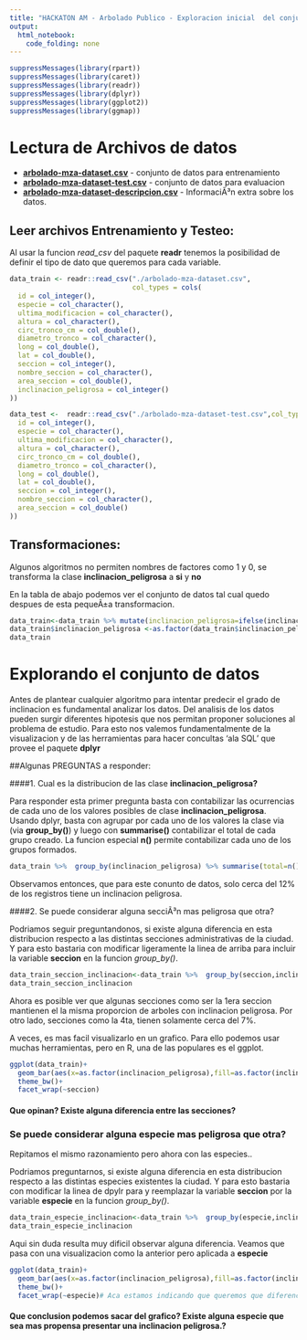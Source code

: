 ```yaml
---
title: "HACKATON AM - Arbolado Publico - Exploracion inicial  del conjunto de datos"
output: 
  html_notebook: 
    code_folding: none
---
```


```r
suppressMessages(library(rpart))
suppressMessages(library(caret))
suppressMessages(library(readr))
suppressMessages(library(dplyr))
suppressMessages(library(ggplot2))
suppressMessages(library(ggmap))
```

# Lectura de Archivos de datos

-   [**arbolado-mza-dataset.csv**](https://www.dropbox.com/s/5a0u4h55qnvklhl/arbolado-mza-dataset.csv?dl=1) - conjunto de datos para entrenamiento
-   [**arbolado-mza-dataset-test.csv**](https://www.dropbox.com/s/v6nmg1ny47kj9du/arbolado-mza-dataset-test.csv?dl=1) - conjunto de datos para evaluacion
-   [**arbolado-mza-dataset-descripcion.csv**](https://www.dropbox.com/s/qvf0frk1ejpu476/arbolado-mza-dataset-descripcion.csv?dl=1) - InformaciÃ³n extra sobre los datos.

## Leer archivos Entrenamiento y Testeo:

Al usar la funcion *read_csv* del paquete **readr** tenemos la posibilidad de definir el tipo de dato que queremos para cada variable.

```r
data_train <- readr::read_csv("./arbolado-mza-dataset.csv",
                              col_types = cols(
  id = col_integer(),
  especie = col_character(),
  ultima_modificacion = col_character(),
  altura = col_character(),
  circ_tronco_cm = col_double(),
  diametro_tronco = col_character(),
  long = col_double(),
  lat = col_double(),
  seccion = col_integer(),
  nombre_seccion = col_character(),
  area_seccion = col_double(),
  inclinacion_peligrosa = col_integer()
))

data_test <-  readr::read_csv("./arbolado-mza-dataset-test.csv",col_types = cols(
  id = col_integer(),
  especie = col_character(),
  ultima_modificacion = col_character(),
  altura = col_character(),
  circ_tronco_cm = col_double(),
  diametro_tronco = col_character(),
  long = col_double(),
  lat = col_double(),
  seccion = col_integer(),
  nombre_seccion = col_character(),
  area_seccion = col_double()
))

```

## Transformaciones:

Algunos algoritmos no permiten nombres de factores como 1 y 0, se transforma la clase **inclinacion_peligrosa** a **si** y **no**

En la tabla de abajo podemos ver el conjunto de datos tal cual quedo despues de esta pequeÃ±a transformacion.

```r
data_train<-data_train %>% mutate(inclinacion_peligrosa=ifelse(inclinacion_peligrosa=='1','si','no'))
data_train$inclinacion_peligrosa <-as.factor(data_train$inclinacion_peligrosa)
data_train
```

# Explorando el conjunto de datos

Antes de plantear cualquier algoritmo para intentar predecir el grado de inclinacion es fundamental analizar los datos. Del analisis de los datos pueden surgir diferentes hipotesis que nos permitan proponer soluciones al problema de estudio. Para esto nos valemos fundamentalmente de la visualizacion y de las herramientas para hacer concultas 'ala SQL' que provee el paquete **dplyr**

##Algunas PREGUNTAS a responder:

####1. Cual es la distribucion de las clase **inclinacion_peligrosa?**

Para responder esta primer pregunta basta con contabilizar las ocurrencias de cada uno de los valores posibles de clase **inclinacion_peligrosa**. Usando dplyr, basta con agrupar por cada uno de los valores la clase via (via **group_by()**) y luego con **summarise()** contabilizar el total de cada grupo creado. La funcion especial **n()** permite contabilizar cada uno de los grupos formados.

```r
data_train %>%  group_by(inclinacion_peligrosa) %>% summarise(total=n())
```

Observamos entonces, que para este conunto de datos, solo cerca del 12% de los registros tiene un inclinacion peligrosa.

####2. Se puede considerar alguna secciÃ³n mas peligrosa que otra?

Podriamos seguir preguntandonos, si existe alguna diferencia en esta distribucion respecto a las distintas secciones administrativas de la ciudad. Y para esto bastaria con modificar ligeramente la linea de arriba para incluir la variable **seccion** en la funcion *group_by()*.

```r
data_train_seccion_inclinacion<-data_train %>%  group_by(seccion,inclinacion_peligrosa) %>% summarise(total=n())
data_train_seccion_inclinacion
```

Ahora es posible ver que algunas secciones como ser la 1era seccion mantienen el la misma proporcion de arboles con inclinacion peligrosa. Por otro lado, secciones como la 4ta, tienen solamente cerca del 7%.

A veces, es mas facil visualizarlo en un grafico. Para ello podemos usar muchas herramientas, pero en R, una de las populares es el ggplot.

```r
ggplot(data_train)+
  geom_bar(aes(x=as.factor(inclinacion_peligrosa),fill=as.factor(inclinacion_peligrosa)   ))+
  theme_bw()+
  facet_wrap(~seccion)
```

#### Que opinan? Existe alguna diferencia entre las secciones?

### Se puede considerar alguna especie mas peligrosa que otra?

Repitamos el mismo razonamiento pero ahora con las especies..

Podriamos preguntarnos, si existe alguna diferencia en esta distribucion respecto a las distintas especies existentes la ciudad. Y para esto bastaria con modificar la linea de dpylr para y reemplazar la variable **seccion** por la variable **especie** en la funcion *group_by()*.

```r
data_train_especie_inclinacion<-data_train %>%  group_by(especie,inclinacion_peligrosa) %>% summarise(total=n())
data_train_especie_inclinacion
```

Aqui sin duda resulta muy dificil observar alguna diferencia. Veamos que pasa con una visualizacion como la anterior pero aplicada a **especie**

```r
ggplot(data_train)+
  geom_bar(aes(x=as.factor(inclinacion_peligrosa),fill=as.factor(inclinacion_peligrosa)   ))+
  theme_bw()+
  facet_wrap(~especie)# Aca estamos indicando que queremos que diferencie por especie
```

#### Que conclusion podemos sacar del grafico? Existe alguna especie que sea mas propensa presentar una inclinacion peligrosa.?


